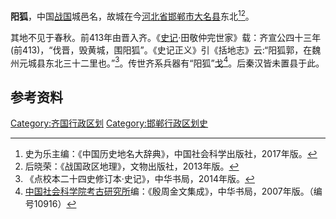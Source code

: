 '''阳狐'''，中国[[战国|战国]]城邑名，故城在今[[河北省|河北省]][[邯郸市|邯郸市]][[大名县|大名县]]东北<ref>史为乐主编：《中国历史地名大辞典》，中国社会科学出版社，2017年版。</ref><ref>后晓荣：《战国政区地理》，文物出版社，2013年版。</ref>。

其地不见于春秋。前413年由晋入齐。《[[史记|史记]]·田敬仲完世家》载：齐宣公四十三年(前413)，“伐晋，毁黄城，围阳狐”。《史记正义》引《括地志》云:“阳狐郭，在魏州元城县东北三十二里也。”<ref>《点校本二十四史修订本·史记》，中华书局，2014年版。</ref>。传世齐系兵器有“阳狐”[[戈_(武器)|戈]]<ref>[[中国社会科学院考古研究所|中国社会科学院考古研究所]]编：《殷周金文集成》，中华书局，2007年版。（编号10916）</ref>。后秦汉皆未置县于此。

== 参考资料 ==
<references/>

[[Category:齐国行政区划|Category:齐国行政区划]]
[[Category:邯郸行政区划史|Category:邯郸行政区划史]]